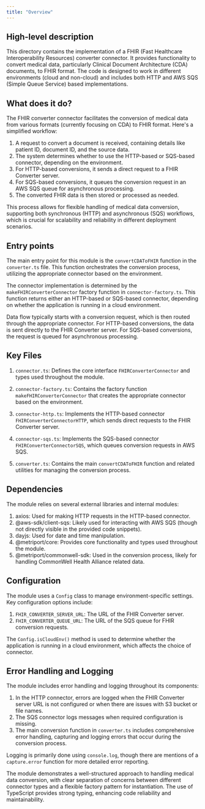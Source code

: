 ```yaml
---
title: "Overview"
---
```


## High-level description
This directory contains the implementation of a FHIR (Fast Healthcare Interoperability Resources) converter connector. It provides functionality to convert medical data, particularly Clinical Document Architecture (CDA) documents, to FHIR format. The code is designed to work in different environments (cloud and non-cloud) and includes both HTTP and AWS SQS (Simple Queue Service) based implementations.

## What does it do?
The FHIR converter connector facilitates the conversion of medical data from various formats (currently focusing on CDA) to FHIR format. Here's a simplified workflow:

1. A request to convert a document is received, containing details like patient ID, document ID, and the source data.
2. The system determines whether to use the HTTP-based or SQS-based connector, depending on the environment.
3. For HTTP-based conversions, it sends a direct request to a FHIR Converter server.
4. For SQS-based conversions, it queues the conversion request in an AWS SQS queue for asynchronous processing.
5. The converted FHIR data is then stored or processed as needed.

This process allows for flexible handling of medical data conversion, supporting both synchronous (HTTP) and asynchronous (SQS) workflows, which is crucial for scalability and reliability in different deployment scenarios.

## Entry points
The main entry point for this module is the `convertCDAToFHIR` function in the `converter.ts` file. This function orchestrates the conversion process, utilizing the appropriate connector based on the environment.

The connector implementation is determined by the `makeFHIRConverterConnector` factory function in `connector-factory.ts`. This function returns either an HTTP-based or SQS-based connector, depending on whether the application is running in a cloud environment.

Data flow typically starts with a conversion request, which is then routed through the appropriate connector. For HTTP-based conversions, the data is sent directly to the FHIR Converter server. For SQS-based conversions, the request is queued for asynchronous processing.

## Key Files
1. `connector.ts`: Defines the core interface `FHIRConverterConnector` and types used throughout the module.

2. `connector-factory.ts`: Contains the factory function `makeFHIRConverterConnector` that creates the appropriate connector based on the environment.

3. `connector-http.ts`: Implements the HTTP-based connector `FHIRConverterConnectorHTTP`, which sends direct requests to the FHIR Converter server.

4. `connector-sqs.ts`: Implements the SQS-based connector `FHIRConverterConnectorSQS`, which queues conversion requests in AWS SQS.

5. `converter.ts`: Contains the main `convertCDAToFHIR` function and related utilities for managing the conversion process.

## Dependencies
The module relies on several external libraries and internal modules:

1. axios: Used for making HTTP requests in the HTTP-based connector.
2. @aws-sdk/client-sqs: Likely used for interacting with AWS SQS (though not directly visible in the provided code snippets).
3. dayjs: Used for date and time manipulation.
4. @metriport/core: Provides core functionality and types used throughout the module.
5. @metriport/commonwell-sdk: Used in the conversion process, likely for handling CommonWell Health Alliance related data.

## Configuration
The module uses a `Config` class to manage environment-specific settings. Key configuration options include:

1. `FHIR_CONVERTER_SERVER_URL`: The URL of the FHIR Converter server.
2. `FHIR_CONVERTER_QUEUE_URL`: The URL of the SQS queue for FHIR conversion requests.

The `Config.isCloudEnv()` method is used to determine whether the application is running in a cloud environment, which affects the choice of connector.

## Error Handling and Logging
The module includes error handling and logging throughout its components:

1. In the HTTP connector, errors are logged when the FHIR Converter server URL is not configured or when there are issues with S3 bucket or file names.
2. The SQS connector logs messages when required configuration is missing.
3. The main conversion function in `converter.ts` includes comprehensive error handling, capturing and logging errors that occur during the conversion process.

Logging is primarily done using `console.log`, though there are mentions of a `capture.error` function for more detailed error reporting.

The module demonstrates a well-structured approach to handling medical data conversion, with clear separation of concerns between different connector types and a flexible factory pattern for instantiation. The use of TypeScript provides strong typing, enhancing code reliability and maintainability.